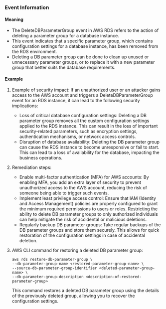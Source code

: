 
### Event Information

#### Meaning

- The DeleteDBParameterGroup event in AWS RDS refers to the action of deleting a parameter group for a database instance.
- This event indicates that a specific parameter group, which contains configuration settings for a database instance, has been removed from the RDS environment.
- Deleting a DB parameter group can be done to clean up unused or unnecessary parameter groups, or to replace it with a new parameter group that better suits the database requirements.

#### Example

1. Example of security impact: If an unauthorized user or an attacker gains access to the AWS account and triggers a DeleteDBParameterGroup event for an RDS instance, it can lead to the following security implications:
   - Loss of critical database configuration settings: Deleting a DB parameter group removes all the custom configuration settings applied to the RDS instance. This can result in the loss of important security-related parameters, such as encryption settings, authentication mechanisms, or network access controls.
   - Disruption of database availability: Deleting the DB parameter group can cause the RDS instance to become unresponsive or fail to start. This can lead to a loss of availability for the database, impacting the business operations.

2. Remediation steps:
   - Enable multi-factor authentication (MFA) for AWS accounts: By enabling MFA, you add an extra layer of security to prevent unauthorized access to the AWS account, reducing the risk of someone being able to trigger such events.
   - Implement least privilege access control: Ensure that IAM (Identity and Access Management) policies are properly configured to grant the minimum required permissions to users or roles. Restricting the ability to delete DB parameter groups to only authorized individuals can help mitigate the risk of accidental or malicious deletions.
   - Regularly backup DB parameter groups: Take regular backups of the DB parameter groups and store them securely. This allows for quick restoration of the configuration settings in case of accidental deletion.

3. AWS CLI command for restoring a deleted DB parameter group:
   ```
   aws rds restore-db-parameter-group \
   --db-parameter-group-name <restored-parameter-group-name> \
   --source-db-parameter-group-identifier <deleted-parameter-group-name> \
   --db-parameter-group-description <description-of-restored-parameter-group>
   ```
   This command restores a deleted DB parameter group using the details of the previously deleted group, allowing you to recover the configuration settings.

